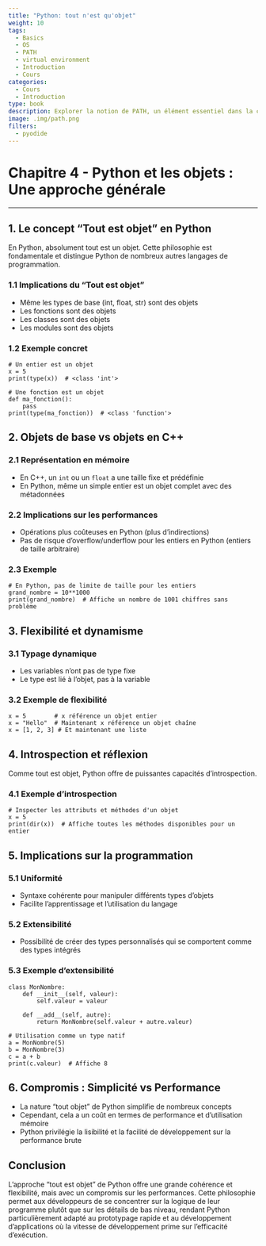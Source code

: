 ```yaml
---
title: "Python: tout n'est qu'objet"
weight: 10
tags:
  - Basics
  - OS
  - PATH
  - virtual environment
  - Introduction
  - Cours
categories:
  - Cours
  - Introduction
type: book
description: Explorer la notion de PATH, un élément essentiel dans la configuration des environnements de développement.
image: .img/path.png
filters:
  - pyodide
---
```



# Chapitre 4 - Python et les objets : Une approche générale

---

## 1. Le concept "Tout est objet" en Python

En Python, absolument tout est un objet. Cette philosophie est fondamentale et distingue Python de nombreux autres langages de programmation.

### 1.1 Implications du "Tout est objet"

- Même les types de base (int, float, str) sont des objets
- Les fonctions sont des objets
- Les classes sont des objets
- Les modules sont des objets

### 1.2 Exemple concret

```pyodide-python
# Un entier est un objet
x = 5
print(type(x))  # <class 'int'>

# Une fonction est un objet
def ma_fonction():
    pass
print(type(ma_fonction))  # <class 'function'>
```

## 2. Objets de base vs objets en C++

### 2.1 Représentation en mémoire

- En C++, un `int` ou un `float` a une taille fixe et prédéfinie
- En Python, même un simple entier est un objet complet avec des métadonnées

### 2.2 Implications sur les performances

- Opérations plus coûteuses en Python (plus d'indirections)
- Pas de risque d'overflow/underflow pour les entiers en Python (entiers de taille arbitraire)

### 2.3 Exemple

```pyodide-python
# En Python, pas de limite de taille pour les entiers
grand_nombre = 10**1000
print(grand_nombre)  # Affiche un nombre de 1001 chiffres sans problème
```

## 3. Flexibilité et dynamisme

### 3.1 Typage dynamique

- Les variables n'ont pas de type fixe
- Le type est lié à l'objet, pas à la variable

### 3.2 Exemple de flexibilité

```pyodide-python
x = 5        # x référence un objet entier
x = "Hello"  # Maintenant x référence un objet chaîne
x = [1, 2, 3] # Et maintenant une liste
```

## 4. Introspection et réflexion

Comme tout est objet, Python offre de puissantes capacités d'introspection.

### 4.1 Exemple d'introspection

```pyodide-python
# Inspecter les attributs et méthodes d'un objet
x = 5
print(dir(x))  # Affiche toutes les méthodes disponibles pour un entier
```

## 5. Implications sur la programmation

### 5.1 Uniformité

- Syntaxe cohérente pour manipuler différents types d'objets
- Facilite l'apprentissage et l'utilisation du langage

### 5.2 Extensibilité

- Possibilité de créer des types personnalisés qui se comportent comme des types intégrés

### 5.3 Exemple d'extensibilité

```pyodide-python
class MonNombre:
    def __init__(self, valeur):
        self.valeur = valeur
    
    def __add__(self, autre):
        return MonNombre(self.valeur + autre.valeur)

# Utilisation comme un type natif
a = MonNombre(5)
b = MonNombre(3)
c = a + b
print(c.valeur)  # Affiche 8
```

## 6. Compromis : Simplicité vs Performance

- La nature "tout objet" de Python simplifie de nombreux concepts
- Cependant, cela a un coût en termes de performance et d'utilisation mémoire
- Python privilégie la lisibilité et la facilité de développement sur la performance brute

## Conclusion

L'approche "tout est objet" de Python offre une grande cohérence et flexibilité, mais avec un compromis sur les performances. Cette philosophie permet aux développeurs de se concentrer sur la logique de leur programme plutôt que sur les détails de bas niveau, rendant Python particulièrement adapté au prototypage rapide et au développement d'applications où la vitesse de développement prime sur l'efficacité d'exécution.